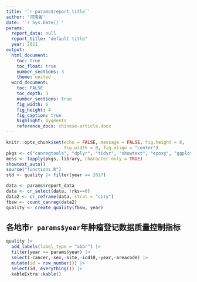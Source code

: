 ```yaml
---
title: '`r params$report_title`'
author: '河南省'
date: '`r Sys.Date()`'
params:
  report_data: null
  report_title: "default title"
  year: 2021
output:
  html_document:
    toc: true
    toc_float: true
    number_sections: 3
    theme: united
  word_document:
    toc: FALSE
    toc_depth: 3
    number_sections: true
    fig_width: 6
    fig_height: 4
    fig_caption: true
    highlight: pygments
    reference_docx: chinese-article.docx
---
```


```r
knitr::opts_chunk$set(echo = FALSE, message = FALSE, fig.height = 8,
                      fig.width = 8, fig.align = "center")
pkgs <- c("canregtools", "dplyr", "tidyr", "showtext", "epoxy", "ggplot2", "forcats")
mess <- lapply(pkgs, library, character.only = TRUE)
showtext_auto()
source("functions.R")
std <- quality |> filter(year == 2017)
```

```r
data <- params$report_data
data <- cr_select(data, !rks==0)
data2 <- cr_reframe(data, strat = "city")
fbsw <- count_canreg(data2)
quality <- create_quality(fbsw, year)
```

## 各地市`r params$year`年肿瘤登记数据质量控制指标

```r
quality |>
  add_labels(label_type = "abbr") |> 
  filter(year == params$year) |> 
  select(-cancer,-sex,-site,-icd10,-year,-areacode) |>
  mutate(id = row_number()) |> 
  select(id, everything()) |> 
  kableExtra::kable()
```



